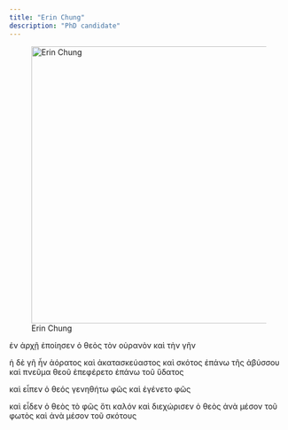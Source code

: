 ```yaml
---
title: "Erin Chung"
description: "PhD candidate"
---
```


![Erin Chung](placeholder.png){width=500 fig-align="center"}

ἐν ἀρχῇ ἐποίησεν ὁ θεὸς τὸν οὐρανὸν καὶ τὴν γῆν

ἡ δὲ γῆ ἦν ἀόρατος καὶ ἀκατασκεύαστος καὶ σκότος ἐπάνω τῆς ἀβύσσου καὶ πνεῦμα θεοῦ ἐπεφέρετο ἐπάνω τοῦ ὕδατος

καὶ εἶπεν ὁ θεός γενηθήτω φῶς καὶ ἐγένετο φῶς

καὶ εἶδεν ὁ θεὸς τὸ φῶς ὅτι καλόν καὶ διεχώρισεν ὁ θεὸς ἀνὰ μέσον τοῦ φωτὸς καὶ ἀνὰ μέσον τοῦ σκότους
